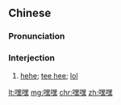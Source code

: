 ==Chinese==
{{zh-forms}}

===Pronunciation===
{{zh-pron
|m=hēihēi
|cat=intj
}}

===Interjection===
{{zh-interj}}

# [[hehe]]; [[tee hee]]; [[lol]]

[[lt:嘿嘿]]
[[mg:嘿嘿]]
[[chr:嘿嘿]]
[[zh:嘿嘿]]